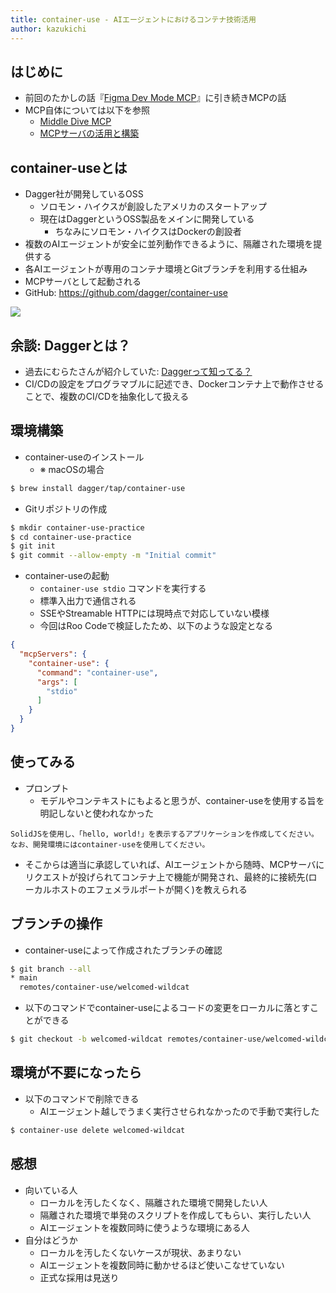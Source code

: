 ```yaml
---
title: container-use - AIエージェントにおけるコンテナ技術活用
author: kazukichi
---
```


<Author frontmatter={frontmatter} />

## はじめに

- 前回のたかしの話『[Figma Dev Mode MCP](https://uyupun.github.io/takada-semi/presentations/2025/07-24/takashi/)』に引き続きMCPの話
- MCP自体については以下を参照
  - [Middle Dive MCP](https://uyupun.github.io/takada-semi/presentations/2025/04-30/kazukichi/)
  - [MCPサーバの活用と構築](https://uyupun.github.io/takada-semi/presentations/2025/05-07/kazukichi/)

## container-useとは

- Dagger社が開発しているOSS
	- ソロモン・ハイクスが創設したアメリカのスタートアップ
  - 現在はDaggerというOSS製品をメインに開発している
	- ちなみにソロモン・ハイクスはDockerの創設者
- 複数のAIエージェントが安全に並列動作できるように、隔離された環境を提供する
- 各AIエージェントが専用のコンテナ環境とGitブランチを利用する仕組み
- MCPサーバとして起動される
- GitHub: https://github.com/dagger/container-use

![](https://raw.githubusercontent.com/dagger/container-use/refs/heads/main/docs/images/container-use.png)

## 余談: Daggerとは？

- 過去にむらたさんが紹介していた: [Daggerって知ってる？](https://uyupun.github.io/takada-semi/presentations/2025/04-30/murata/)
- CI/CDの設定をプログラマブルに記述でき、Dockerコンテナ上で動作させることで、複数のCI/CDを抽象化して扱える

## 環境構築

- container-useのインストール
  - ※ macOSの場合

```bash
$ brew install dagger/tap/container-use
```

- Gitリポジトリの作成

```bash
$ mkdir container-use-practice
$ cd container-use-practice
$ git init
$ git commit --allow-empty -m "Initial commit"
```

- container-useの起動
	- `container-use stdio` コマンドを実行する
	- 標準入出力で通信される
	- SSEやStreamable HTTPには現時点で対応していない模様
  - 今回はRoo Codeで検証したため、以下のような設定となる

```json
{
  "mcpServers": {
    "container-use": {
      "command": "container-use",
      "args": [
        "stdio"
      ]
    }
  }
}
```

## 使ってみる

- プロンプト
	- モデルやコンテキストにもよると思うが、container-useを使用する旨を明記しないと使われなかった

```
SolidJSを使用し、「hello, world!」を表示するアプリケーションを作成してください。
なお、開発環境にはcontainer-useを使用してください。
```

- そこからは適当に承認していれば、AIエージェントから随時、MCPサーバにリクエストが投げられてコンテナ上で機能が開発され、最終的に接続先(ローカルホストのエフェメラルポートが開く)を教えられる

<ContentImage path="2025/07-29/kazukichi/01.png" width="300" />

## ブランチの操作


- container-useによって作成されたブランチの確認

```bash
$ git branch --all
* main
  remotes/container-use/welcomed-wildcat
```

- 以下のコマンドでcontainer-useによるコードの変更をローカルに落とすことができる

```bash
$ git checkout -b welcomed-wildcat remotes/container-use/welcomed-wildcat
```

## 環境が不要になったら

- 以下のコマンドで削除できる
	- AIエージェント越しでうまく実行させられなかったので手動で実行した

```bash
$ container-use delete welcomed-wildcat
```

## 感想

- 向いている人
	- ローカルを汚したくなく、隔離された環境で開発したい人
	- 隔離された環境で単発のスクリプトを作成してもらい、実行したい人
	- AIエージェントを複数同時に使うような環境にある人
- 自分はどうか
  - ローカルを汚したくないケースが現状、あまりない
  - AIエージェントを複数同時に動かせるほど使いこなせていない
  - 正式な採用は見送り
